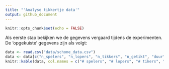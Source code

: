 ```yaml
---
title: "'Analyse tikkertje data'"
output: github_document
---
```


```r
knitr::opts_chunk$set(echo = FALSE)
```
Als eerste stap bekijken we de gegevens vergaard tijdens de experimenten. De 'opgekuiste' gegevens zijn als volgt:

```r
data <- read.csv("data/schone_data.csv")
data <- data[c("n_spelers", "n_lopers", "n_tikkers", "n_getikt", "duur")]
knitr::kable(data, col.names = c("# spelers", "# lopers", "# tikers", "# getikt", "duur [sec]"))
```


